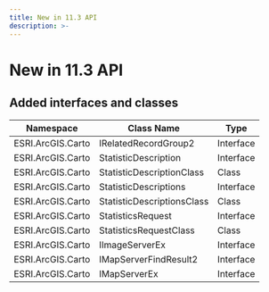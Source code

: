 ```yaml
---
title: New in 11.3 API 
description: >-
---
```


# New in 11.3 API

## Added interfaces and classes

| Namespace | Class Name | Type |
| --- | --- | --- |
| ESRI.ArcGIS.Carto | IRelatedRecordGroup2 | Interface |
| ESRI.ArcGIS.Carto | StatisticDescription | Interface |
| ESRI.ArcGIS.Carto | StatisticDescriptionClass | Class |
| ESRI.ArcGIS.Carto | StatisticDescriptions | Interface |
| ESRI.ArcGIS.Carto | StatisticDescriptionsClass | Class |
| ESRI.ArcGIS.Carto | StatisticsRequest | Interface |
| ESRI.ArcGIS.Carto | StatisticsRequestClass | Class |
| ESRI.ArcGIS.Carto | IImageServerEx | Interface |
| ESRI.ArcGIS.Carto | IMapServerFindResult2 | Interface |
| ESRI.ArcGIS.Carto | IMapServerEx | Interface |


